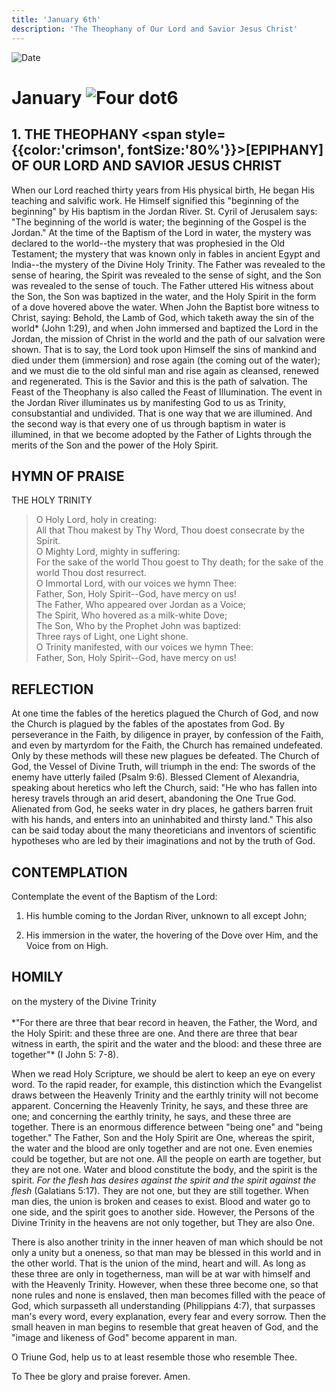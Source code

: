 ```yaml
---
title: 'January 6th'
description: 'The Theophany of Our Lord and Savior Jesus Christ'
---
```


<RunningHead />

<Image src="/title-imprint.png" height={68} width={50} alt="Date" className="title-imprint"/>

# <div id="date">January <Image className="four-dot" src="/four-dot.png" height={15} width={15} alt="Four dot" />6</div>

## 1. THE THEOPHANY <span style={{color:'crimson', fontSize:'80%'}}>[EPIPHANY]</span> OF OUR LORD AND SAVIOR JESUS CHRIST

When our Lord reached thirty years from His physical birth, He began His teaching and salvific work. He Himself signified this "beginning of the beginning" by His baptism in the Jordan River. St. Cyril of Jerusalem says: "The beginning of the world is water; the beginning of the Gospel is the Jordan." At the time of the Baptism of the Lord in water, the mystery was declared to the world--the mystery that was prophesied in the Old Testament; the mystery that was known only in fables in ancient Egypt and India--the mystery of the Divine Holy Trinity. The Father was revealed to the sense of hearing, the Spirit was revealed to the sense of sight, and the Son was revealed to the sense of touch. The Father uttered His witness about the Son, the Son was baptized in the water, and the Holy Spirit in the form of a dove hovered above the water. When John the Baptist bore witness to Christ, saying: Behold, the Lamb of God, which taketh away the sin of the world* (John 1:29), and when John immersed and baptized the Lord in the Jordan, the mission of Christ in the world and the path of our salvation were shown. That is to say, the Lord took upon Himself the sins of mankind and died under them (immersion) and rose again (the coming out of the water); and we must die to the old sinful man and rise again as cleansed, renewed and regenerated. This is the Savior and this is the path of salvation. The Feast of the Theophany is also called the Feast of Illumination. The event in the Jordan River illuminates us by manifesting God to us as Trinity, consubstantial and undivided. That is one way that we are illumined. And the second way is that every one of us through baptism in water is illumined, in that we become adopted by the Father of Lights through the merits of the Son and the power of the Holy Spirit.

## HYMN OF PRAISE
<div style={{textAlign:'center', color:'crimson', fontWeight:'bold'}}>
THE HOLY TRINITY
</div>

>O Holy Lord, holy in creating:  
All that Thou makest by Thy Word, Thou doest consecrate by the Spirit.  
O Mighty Lord, mighty in suffering:  
For the sake of the world Thou goest to Thy death; for the sake of the world Thou dost resurrect.  
O Immortal Lord, with our voices we hymn Thee:  
Father, Son, Holy Spirit--God, have mercy on us!  
The Father, Who appeared over Jordan as a Voice;  
The Spirit, Who hovered as a milk-white Dove;  
The Son, Who by the Prophet John was baptized:  
Three rays of Light, one Light shone.  
O Trinity manifested, with our voices we hymn Thee:  
Father, Son, Holy Spirit--God, have mercy on us!  


## REFLECTION

At one time the fables of the heretics plagued the Church of God, and now the Church is plagued by the fables of the apostates from God. By perseverance in the Faith, by diligence in prayer, by confession of the Faith, and even by martyrdom for the Faith, the Church has remained undefeated. Only by these methods will these new plagues be defeated. The Church of God, the Vessel of Divine Truth, will triumph in the end: The swords of the enemy have utterly failed (Psalm 9:6). Blessed Clement of Alexandria, speaking about heretics who left the Church, said: "He who has fallen into heresy travels through an arid desert, abandoning the One True God. Alienated from God, he seeks water in dry places, he gathers barren fruit with his hands, and enters into an uninhabited and thirsty land." This also can be said today about the many theoreticians and inventors of scientific hypotheses who are led by their imaginations and not by the truth of God.


## CONTEMPLATION

Contemplate the event of the Baptism of the Lord:

1. His humble coming to the Jordan River, unknown to all except John;

2. His immersion in the water, the hovering of the Dove over Him, and the Voice from on High.


## HOMILY
<div style={{textAlign:'center', color:'crimson', fontWeight:'bold'}}>
on the mystery of the Divine Trinity
</div><br />
<div style={{textAlign:'right'}}>
*"For there are three that bear record in heaven, the Father, the Word, and the Holy Spirit: and these three are one. And there are three that bear witness in earth, the spirit and the water and the blood: and these three are together"* (I John 5: 7-8).
</div>

When we read Holy Scripture, we should be alert to keep an eye on every word. To the rapid reader, for example, this distinction which the Evangelist draws between the Heavenly Trinity and the earthly trinity will not become apparent. Concerning the Heavenly Trinity, he says, and these three are one; and concerning the earthly trinity, he says, and these three are together. There is an enormous difference between "being one" and "being together." The Father, Son and the Holy Spirit are One, whereas the spirit, the water and the blood are only together and are not one. Even enemies could be together, but are not one. All the people on earth are together, but they are not one. Water and blood constitute the body, and the spirit is the spirit. *For the flesh has desires against the spirit and the spirit against the flesh* (Galatians 5:17). They are not one, but they are still together. When man dies, the union is broken and ceases to exist. Blood and water go to one side, and the spirit goes to another side. However, the Persons of the Divine Trinity in the heavens are not only together, but They are also One.

There is also another trinity in the inner heaven of man which should be not only a unity but a oneness, so that man may be blessed in this world and in the other world. That is the union of the mind, heart and will. As long as these three are only in togetherness, man will be at war with himself and with the Heavenly Trinity. However, when these three become one, so that none rules and none is enslaved, then man becomes filled with the peace of God, which surpasseth all understanding (Philippians 4:7), that surpasses man's every word, every explanation, every fear and every sorrow. Then the small heaven in man begins to resemble that great heaven of God, and the "image and likeness of God" become apparent in man.

O Triune God, help us to at least resemble those who resemble Thee.

To Thee be glory and praise forever. Amen.